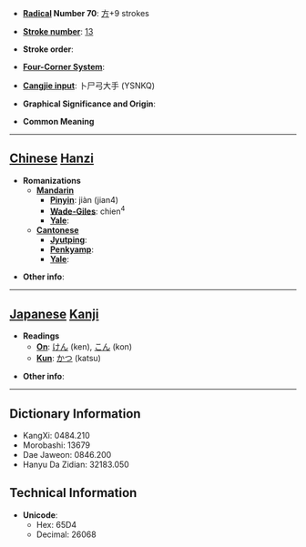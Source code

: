 * '''[[Wiktionary:Chinese radical index| Radical]] Number 70''': [[Wiktionary:Chinese radical index 方|方]]+9 strokes

* '''[[Wiktionary:Chinese total strokes index|Stroke number]]''': [[Wiktionary:Chinese total strokes index 13|13]]

* '''Stroke order''': 

* '''[[Wiktionary:Chinese four corner index|Four-Corner System]]''': 

* '''[[Wiktionary:Chinese Cangjie index|Cangjie input]]''': 卜尸弓大手 (YSNKQ)

* '''Graphical Significance and Origin''': 

* '''Common Meaning'''

----

== [[Chinese]] [[Hanzi]] ==

* '''Romanizations'''
** '''[[Mandarin]]'''
*** '''[[Pinyin]]''': jiàn (jian4)
*** '''[[Wade-Giles]]''': chien<sup>4</sup>
*** '''[[Yale]]''': 
** '''[[Cantonese]]'''
*** '''[[Jyutping]]''':
*** '''[[Penkyamp]]''': 
*** '''[[Yale]]''': 

* '''Other info''': 

----

== [[Japanese]] [[Kanji]] ==

* '''Readings'''
** '''[[On]]''': [[けん]] (ken), [[こん]] (kon)
** '''[[Kun]]''': [[かつ]] (katsu)

* '''Other info''':  

----

== Dictionary Information ==

* KangXi: 0484.210
* Morobashi: 13679
* Dae Jaweon: 0846.200
* Hanyu Da Zidian: 32183.050

== Technical Information ==

* '''Unicode''':
** Hex: 65D4
** Decimal: 26068